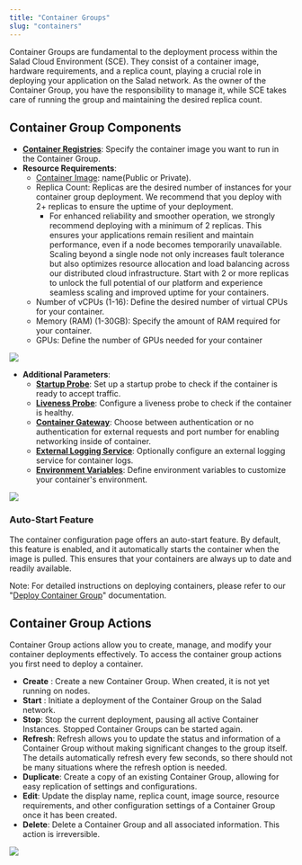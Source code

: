 ```yaml
---
title: "Container Groups"
slug: "containers"
---
```

Container Groups are fundamental to the deployment process within the Salad Cloud Environment (SCE). They consist of a container image, hardware requirements, and a replica count, playing a crucial role in deploying your application on the Salad network. As the owner of the Container Group, you have the responsibility to manage it, while SCE takes care of running the group and maintaining the desired replica count.

## Container Group Components

- **[Container Registries](/container-engine/container-registries)**: Specify the container image you want to run in the Container Group.
- **Resource Requirements**:
  - [Container Image](/container-engine/container-registries): name(Public or Private). 
  - Replica Count:  Replicas are the desired number of instances for your container group deployment.  We recommend that you deploy with 2+ replicas to ensure the uptime of your deployment.
    - For enhanced reliability and smoother operation, we strongly recommend deploying with a minimum of 2 replicas. This ensures your applications remain resilient and maintain performance, even if a node becomes temporarily unavailable. Scaling beyond a single node not only increases fault tolerance but also optimizes resource allocation and load balancing across our distributed cloud infrastructure. Start with 2 or more replicas to unlock the full potential of our platform and experience seamless scaling and improved uptime for your containers.
  - Number of vCPUs (1-16): Define the desired number of virtual CPUs for your container.
  - Memory (RAM) (1-30GB): Specify the amount of RAM required for your container.
  - GPUs: Define the number of GPUs needed for your container

<img src="/container-engine/images/60f17ed-image.png"/>

- **Additional Parameters**:
  - **[Startup Probe](/container-engine/health-probes/startup-probes)**: Set up a startup probe to check if the container is ready to accept traffic.
  - **[Liveness Probe](/container-engine/health-probes/liveness-probes)**: Configure a liveness probe to check if the container is healthy.
  - **[Container Gateway](/container-engine/networking)**: Choose between authentication or no authentication for external requests and port number for enabling networking inside of container.
  - **[External Logging Service](/container-engine/external-logging)**: Optionally configure an external logging service for container logs.
  - **[Environment Variables](/container-engine/environment-variables)**: Define environment variables to customize your container's environment.

<img src="/container-engine/images/9118a3c-image.png"/>

### Auto-Start Feature

The container configuration page offers an auto-start feature. By default, this feature is enabled, and it automatically starts the container when the image is pulled. This ensures that your containers are always up to date and readily available.

Note: For detailed instructions on deploying containers, please refer to our "[Deploy Container Group](/container-engine/quickstart)" documentation.

## Container Group Actions

Container Group actions  allow you to create, manage, and modify your container deployments effectively. To access the container group actions you first need to deploy a container.

- **Create** : Create a new Container Group. When created, it is not yet running on nodes.
- **Start** : Initiate a deployment of the Container Group on the Salad network.
- **Stop**: Stop the current deployment, pausing all active Container Instances. Stopped Container Groups can be started again.
- **Refresh**: Refresh allows you to update the status and information of a Container Group without making significant changes to the group itself.  The details automatically refresh every few seconds, so there should not be many situations where the refresh option is needed.  
- **Duplicate**: Create a copy of an existing Container Group, allowing for easy replication of settings and configurations.
- **Edit**: Update the display name, replica count, image source, resource requirements, and other configuration settings of a Container Group once it has been created.
- **Delete**: Delete a Container Group and all associated information. This action is irreversible.

<img src="/container-engine/images/e19a06d-image.png"/>